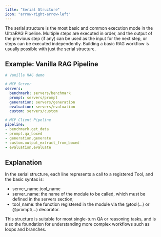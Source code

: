```yaml
---
title: "Serial Structure"
icon: "arrow-right-arrow-left"
---
```


The serial structure is the most basic and common execution mode in the UltraRAG Pipeline. Multiple steps are executed in order, and the output of the previous step (if any) can be used as the input for the next step, or steps can be executed independently. Building a basic RAG workflow is usually possible with just the serial structure.

## Example: Vanilla RAG Pipeline

```yaml
# Vanilla RAG demo

# MCP Server
servers:
  benchmark: servers/benchmark
  prompt: servers/prompt
  generation: servers/generation
  evaluation: servers/evaluation
  custom: servers/custom

# MCP Client Pipeline
pipeline:
- benchmark.get_data
- prompt.qa_boxed
- generation.generate
- custom.output_extract_from_boxed
- evaluation.evaluate
```

## Explanation

In the serial structure, each line represents a call to a registered Tool, and the basic syntax is:

- server_name.tool_name
- server_name: the name of the module to be called, which must be defined in the servers section;
- tool_name: the function registered in the module via the @tool(...) or @prompt(...) decorator.

This structure is suitable for most single-turn QA or reasoning tasks, and is also the foundation for understanding more complex workflows such as loops and branches.